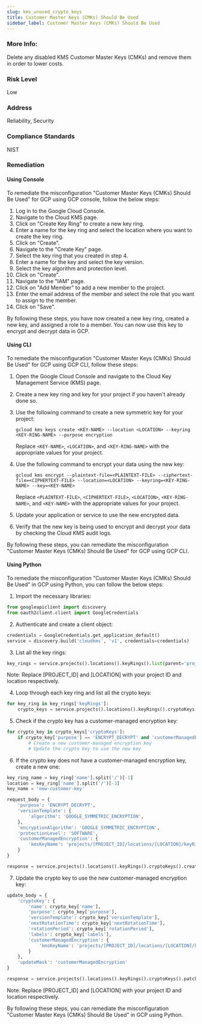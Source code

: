 ```yaml
---
slug: kms_unused_crypto_keys
title: Customer Master Keys (CMKs) Should Be Used
sidebar_label: Customer Master Keys (CMKs) Should Be Used
---
```


### More Info:

Delete any disabled KMS Customer Master Keys (CMKs) and remove them in order to lower costs.

### Risk Level

Low

### Address

Reliability, Security

### Compliance Standards

NIST
### Remediation

#### Using Console

To remediate the misconfiguration "Customer Master Keys (CMKs) Should Be Used" for GCP using GCP console, follow the below steps:

1. Log in to the Google Cloud Console.
2. Navigate to the Cloud KMS page.
3. Click on "Create Key Ring" to create a new key ring.
4. Enter a name for the key ring and select the location where you want to create the key ring.
5. Click on "Create".
6. Navigate to the "Create Key" page.
7. Select the key ring that you created in step 4.
8. Enter a name for the key and select the key version.
9. Select the key algorithm and protection level.
10. Click on "Create".
11. Navigate to the "IAM" page.
12. Click on "Add Member" to add a new member to the project.
13. Enter the email address of the member and select the role that you want to assign to the member.
14. Click on "Save".

By following these steps, you have now created a new key ring, created a new key, and assigned a role to a member. You can now use this key to encrypt and decrypt data in GCP.

#### Using CLI

To remediate the misconfiguration "Customer Master Keys (CMKs) Should Be Used" for GCP using GCP CLI, follow these steps:

1. Open the Google Cloud Console and navigate to the Cloud Key Management Service (KMS) page.

2. Create a new key ring and key for your project if you haven't already done so.

3. Use the following command to create a new symmetric key for your project:

   ```
   gcloud kms keys create <KEY-NAME> --location <LOCATION> --keyring <KEY-RING-NAME> --purpose encryption
   ```

   Replace `<KEY-NAME>`, `<LOCATION>`, and `<KEY-RING-NAME>` with the appropriate values for your project.

4. Use the following command to encrypt your data using the new key:

   ```
   gcloud kms encrypt --plaintext-file=<PLAINTEXT-FILE> --ciphertext-file=<CIPHERTEXT-FILE> --location=<LOCATION> --keyring=<KEY-RING-NAME> --key=<KEY-NAME>
   ```

   Replace `<PLAINTEXT-FILE>`, `<CIPHERTEXT-FILE>`, `<LOCATION>`, `<KEY-RING-NAME>`, and `<KEY-NAME>` with the appropriate values for your project.

5. Update your application or service to use the new encrypted data.

6. Verify that the new key is being used to encrypt and decrypt your data by checking the Cloud KMS audit logs.

By following these steps, you can remediate the misconfiguration "Customer Master Keys (CMKs) Should Be Used" for GCP using GCP CLI.

#### Using Python

To remediate the misconfiguration "Customer Master Keys (CMKs) Should Be Used" in GCP using Python, you can follow the below steps:

1. Import the necessary libraries:

```python
from googleapiclient import discovery
from oauth2client.client import GoogleCredentials
```

2. Authenticate and create a client object:

```python
credentials = GoogleCredentials.get_application_default()
service = discovery.build('cloudkms', 'v1', credentials=credentials)
```

3. List all the key rings:

```python
key_rings = service.projects().locations().keyRings().list(parent='projects/[PROJECT_ID]/locations/[LOCATION]').execute()
```

Note: Replace [PROJECT_ID] and [LOCATION] with your project ID and location respectively.

4. Loop through each key ring and list all the crypto keys:

```python
for key_ring in key_rings['keyRings']:
    crypto_keys = service.projects().locations().keyRings().cryptoKeys().list(parent=key_ring['name']).execute()
```

5. Check if the crypto key has a customer-managed encryption key:

```python
for crypto_key in crypto_keys['cryptoKeys']:
    if crypto_key['purpose'] == 'ENCRYPT_DECRYPT' and 'customerManagedEncryption' not in crypto_key:
        # Create a new customer-managed encryption key
        # Update the crypto key to use the new key
```

6. If the crypto key does not have a customer-managed encryption key, create a new one:

```python
key_ring_name = key_ring['name'].split('/')[-1]
location = key_ring['name'].split('/')[-3]
key_name = 'new-customer-key'

request_body = {
    'purpose': 'ENCRYPT_DECRYPT',
    'versionTemplate': {
        'algorithm': 'GOOGLE_SYMMETRIC_ENCRYPTION',
    },
    'encryptionAlgorithm': 'GOOGLE_SYMMETRIC_ENCRYPTION',
    'protectionLevel': 'SOFTWARE',
    'customerManagedEncryption': {
        'kmsKeyName': 'projects/[PROJECT_ID]/locations/[LOCATION]/keyRings/{}/cryptoKeys/{}'.format(key_ring_name, key_name)
    }
}

response = service.projects().locations().keyRings().cryptoKeys().create(parent='projects/[PROJECT_ID]/locations/{}'.format(location), body=request_body).execute()
```

7. Update the crypto key to use the new customer-managed encryption key:

```python
update_body = {
    'cryptoKey': {
        'name': crypto_key['name'],
        'purpose': crypto_key['purpose'],
        'versionTemplate': crypto_key['versionTemplate'],
        'nextRotationTime': crypto_key['nextRotationTime'],
        'rotationPeriod': crypto_key['rotationPeriod'],
        'labels': crypto_key['labels'],
        'customerManagedEncryption': {
            'kmsKeyName': 'projects/[PROJECT_ID]/locations/[LOCATION]/keyRings/{}/cryptoKeys/{}'.format(key_ring_name, key_name)
        }
    },
    'updateMask': 'customerManagedEncryption'
}

response = service.projects().locations().keyRings().cryptoKeys().patch(name=crypto_key['name'], body=update_body).execute()
```

Note: Replace [PROJECT_ID] and [LOCATION] with your project ID and location respectively.

By following these steps, you can remediate the misconfiguration "Customer Master Keys (CMKs) Should Be Used" in GCP using Python.



